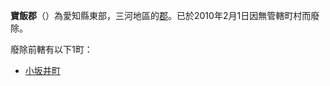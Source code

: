 {{日本郡 (廢除)
| 郡 = 寶飯郡
| 日文原名 = 宝飯郡
| 平假名 = ほいぐん
| 羅馬字拼音 = Hoi-gun
| 廢除時間 = 2010年2月1日
| 廢除理由 = 無管轄町村
| 廢除時處置 = 
| 現在自治體 = 豐川市
| 地圖 =
| 都道府縣 = 愛知縣
| 編號 = 
| 町 = 1
| 村 = 
| 經度 = 
| 緯度 = 
| 註記 = 
|}}
'''寶飯郡'''（{{jpn|j=宝飯郡|kyu=寶飯郡|hg=ほいぐん|rm=Hoi gun|f=y}}）為愛知縣東部，三河地區的[[郡|郡]]。已於2010年2月1日因無管轄町村而廢除。

廢除前轄有以下1町：
*[[小坂井町|小坂井町]]

{{三河國的郡}}
{{愛知縣}}